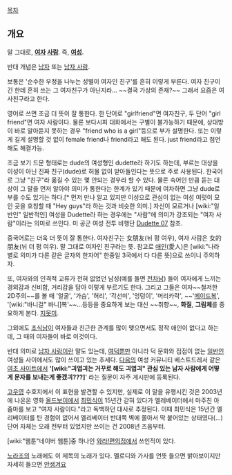 [[목차]]

== 개요 ==

말 그대로, '''[[여자]] [[사람]]'''. 즉, '''[[여성]]'''.

반대 개념은 [[남자]] 또는 [[남자 사람]].

보통은 '순수한 우정을 나누는 성별이 여자인 친구'를 흔히 이렇게 부른다. 여자 친구이긴 한데 흔히 쓰는 그 여자친구가 아닌지라… ~~결국 가상의 존재?~~ 그래서 요즘은 여사친구라고 한다.

영어로 쓰면 조금 더 뜻이 잘 통한다.  한 단어로 "girlfriend"면 여자친구, 두 단어 "girl friend"면 여자 사람이다. 물론 보다시피 대화에서는 구별이 불가능하기 때문에, 상대방이 바로 알아듣지 못하는 경우 "friend who is a girl"등으로 부가 설명한다. 또는 이렇게 길게 설명할 것 없이 female friend나 friend라고 해도 된다. just friend라고 첨언해도 해결가능.
 
조금 보기 드문 형태로는 dude의 여성형인 dudette라 하기도 하는데, 부르는 대상을 이성이 아닌 진짜 친구(dude)로 허물 없이 받아들인다는 뜻으로 주로 사용된다. 한국어로 그냥 "친구"라 옮길 수 있는 몇 안되는 경우라 할 수 있다. 물론 속어인 만큼 듣는 대상이 그 말을 먼저 알아야 의미가 통한다는 한계가 있기 때문에 여차하면 그냥 dude로 부를 수도 있기는 하다.[* 먼저 만나 알고 있지만 이성으로 관심이 없는 여성 여럿이 모인 곳을 호칭할 때 "Hey guys"라 하는 것과 비슷한 의미.] 자신이 모르거나 [wiki:"일반인" 일반적인] 여성을 Dudette라 하는 경우에는 "사람"에 의미가 강조되는 "여자 사람"이라는 의미로 쓰인다. 미 공군 여성 전투 비행단 [http://abcnews.go.com/US/dudette-07-female-air-force-combat-team-makes/story?id=13301058 Dudette 07] 참조.

중국어로는 더욱 더 뜻이 잘 통한다. 여자친구는 女朋友(뉘 펑 여우), 여자 사람은 女的朋友(뉘 더 펑 여우). 말 그대로 여자인 친구라는 뜻. 참고로 [[애인]](愛人)은 [wiki:"나라별로 의미가 다른 같은 글자의 한자어" 한중일 3국에서 다 다른 뜻]으로 쓰이니 주의하자.

또, 여자와의 인격적 교류가 전혀 없었던 남성(예를 들면 [[전차남]]) 들이 여자에게 느끼는 경외감과 신비함, 거리감을 담아 이렇게 부르기도 한다. 그리고 그들은 여자~~철저한 2D주의~~를 볼 때 '얼굴', '가슴', '허리', '각선미', '엉덩이', '머리카락', ~~'[[메이드]]복', '[wiki:"바니걸" 바니]복'~~…등등을 중요하게 보는 대신 ~~취향~~, '''화질''', '''그림체'''를 중요하게 본다. [[지못미]].

그외에도 [[초식남]]이 여자들과 친근한 관계를 많이 맺으면서도 정작 애인이 없다고 하는데, 그 때의 여자들이 바로 이것이다.

반대 의미로 [[남자 사람]]이란 말도 있는데, [[여덕]]뿐만 아니라 덕 문화와 접점이 없는 [[일반인]] 여성들 사이에서도 많이 쓰이고 있는 추세다. [[다음]]의 여성 커뮤니티 베스트드레서 같은 [[여초 사이트]]에서 ''''[wiki:"긔엽긔는 거꾸로 해도 긔엽긔" 관심 있는 남자 사람에게 어떻게 문자를 보내는게 좋겠긔???]'''' 라는 질문이 자주 게시판에 등록된다. 

[[고우영]] 수호지에서 이 표현을 발견할 수 있지만, 실제로 이 말을 유행시킨 것은 2003년에 나온온 영화 [[올드보이]]에서 [[최민식]]이 15년간 갇혀 있다가 엘레베이터에서 마주친 아줌마를 보고 "여자 사람이다."라고 독백하던 대사로 추정된다. 이때 최민식은 15년간 엘리베이터를 탄 경험이 없어서 엘리베이터 반대쪽 벽에 쫄아서 딱 붙어있는 상태였다(...) 단어 자체는 오래 전부터 있었지만 쓰이는 건 2008년 즈음부터.

[wiki:"웹툰"네이버 웹툰]중 하나인 [[와라!편의점]]에서 쓰인적이 있다.

[[노라조]]의 노래에도 이 제목의 노래가 있다. 멜로디와 가사를 언뜻 들으면 밝아보이지만 자세히 들으면 [[안생겨요]]
